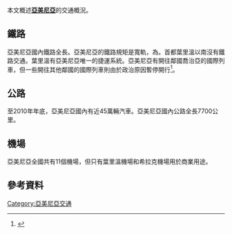 本文概述'''[[亞美尼亞|亞美尼亞]]'''的交通概況。
==鐵路==
亞美尼亞國內鐵路全長{{convert|825|km|mi|abbr=on}}。亞美尼亞的鐵路規矩是寬軌，為{{RailGauge|1520mm}}。首都葉里溫以南沒有鐵路交通。葉里溫有亞美尼亞唯一的捷運系統。亞美尼亞有開往鄰國喬治亞的國際列車，但一些開往其他鄰國的國際列車則由於政治原因暫停開行<ref>{{Cite news | title = Armenia looks to the private sector | publisher = ''[[Railway_Gazette_International|Railway Gazette International]]'' | date = January 2008 | url = http://www.railwaygazette.com/news_view/article/2008/01/8075/armenia_looks_to_the_private_sector.html | accessdate = 2016-02-22 | archive-date = 2008-08-08 | archive-url = https://web.archive.org/web/20080808112727/http://www.railwaygazette.com/news_view/article/2008/01/8075/armenia_looks_to_the_private_sector.html | dead-url = no }}</ref>。
==公路==
至2010年年底，亞美尼亞國內有近45萬輛汽車。亞美尼亞國內公路全長7700公里。
==機場==
亞美尼亞全國共有11個機場，但只有葉里溫機場和希拉克機場用於商業用途。
==參考資料==
<references/>
{{CIA World Factbook|year=2009}}
{{歐洲題目|交通}}
[[Category:亞美尼亞交通|Category:亞美尼亞交通]]